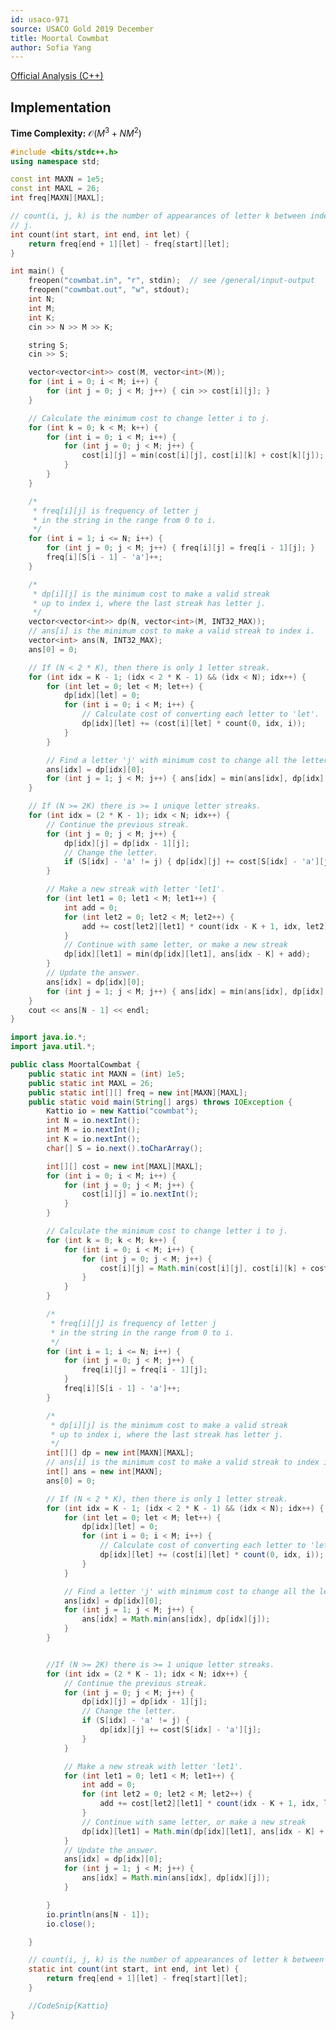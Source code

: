 ```yaml
---
id: usaco-971
source: USACO Gold 2019 December
title: Moortal Cowmbat
author: Sofia Yang
---
```


[Official Analysis (C++)](http://www.usaco.org/current/data/sol_cowmbat_gold_dec19.html)

## Implementation

**Time Complexity:** $\mathcal{O}(M^3 + N M^2)$

<LanguageSection>
<CPPSection>

```cpp
#include <bits/stdc++.h>
using namespace std;

const int MAXN = 1e5;
const int MAXL = 26;
int freq[MAXN][MAXL];

// count(i, j, k) is the number of appearances of letter k between index i and
// j.
int count(int start, int end, int let) {
	return freq[end + 1][let] - freq[start][let];
}

int main() {
	freopen("cowmbat.in", "r", stdin);  // see /general/input-output
	freopen("cowmbat.out", "w", stdout);
	int N;
	int M;
	int K;
	cin >> N >> M >> K;

	string S;
	cin >> S;

	vector<vector<int>> cost(M, vector<int>(M));
	for (int i = 0; i < M; i++) {
		for (int j = 0; j < M; j++) { cin >> cost[i][j]; }
	}

	// Calculate the minimum cost to change letter i to j.
	for (int k = 0; k < M; k++) {
		for (int i = 0; i < M; i++) {
			for (int j = 0; j < M; j++) {
				cost[i][j] = min(cost[i][j], cost[i][k] + cost[k][j]);
			}
		}
	}

	/*
	 * freq[i][j] is frequency of letter j
	 * in the string in the range from 0 to i.
	 */
	for (int i = 1; i <= N; i++) {
		for (int j = 0; j < M; j++) { freq[i][j] = freq[i - 1][j]; }
		freq[i][S[i - 1] - 'a']++;
	}

	/*
	 * dp[i][j] is the minimum cost to make a valid streak
	 * up to index i, where the last streak has letter j.
	 */
	vector<vector<int>> dp(N, vector<int>(M, INT32_MAX));
	// ans[i] is the minimum cost to make a valid streak to index i.
	vector<int> ans(N, INT32_MAX);
	ans[0] = 0;

	// If (N < 2 * K), then there is only 1 letter streak.
	for (int idx = K - 1; (idx < 2 * K - 1) && (idx < N); idx++) {
		for (int let = 0; let < M; let++) {
			dp[idx][let] = 0;
			for (int i = 0; i < M; i++) {
				// Calculate cost of converting each letter to 'let'.
				dp[idx][let] += (cost[i][let] * count(0, idx, i));
			}
		}

		// Find a letter 'j' with minimum cost to change all the letters to.
		ans[idx] = dp[idx][0];
		for (int j = 1; j < M; j++) { ans[idx] = min(ans[idx], dp[idx][j]); }
	}

	// If (N >= 2K) there is >= 1 unique letter streaks.
	for (int idx = (2 * K - 1); idx < N; idx++) {
		// Continue the previous streak.
		for (int j = 0; j < M; j++) {
			dp[idx][j] = dp[idx - 1][j];
			// Change the letter.
			if (S[idx] - 'a' != j) { dp[idx][j] += cost[S[idx] - 'a'][j]; }
		}

		// Make a new streak with letter 'let1'.
		for (int let1 = 0; let1 < M; let1++) {
			int add = 0;
			for (int let2 = 0; let2 < M; let2++) {
				add += cost[let2][let1] * count(idx - K + 1, idx, let2);
			}
			// Continue with same letter, or make a new streak
			dp[idx][let1] = min(dp[idx][let1], ans[idx - K] + add);
		}
		// Update the answer.
		ans[idx] = dp[idx][0];
		for (int j = 1; j < M; j++) { ans[idx] = min(ans[idx], dp[idx][j]); }
	}
	cout << ans[N - 1] << endl;
}
```
</CPPSection>
<JavaSection>

```java
import java.io.*;
import java.util.*;

public class MoortalCowmbat {
	public static int MAXN = (int) 1e5;
	public static int MAXL = 26;
	public static int[][] freq = new int[MAXN][MAXL];
	public static void main(String[] args) throws IOException {
		Kattio io = new Kattio("cowmbat");
		int N = io.nextInt();
		int M = io.nextInt();
		int K = io.nextInt();
		char[] S = io.next().toCharArray();

		int[][] cost = new int[MAXL][MAXL];
		for (int i = 0; i < M; i++) {
			for (int j = 0; j < M; j++) {
				cost[i][j] = io.nextInt();
			}
		}

		// Calculate the minimum cost to change letter i to j.
		for (int k = 0; k < M; k++) {
			for (int i = 0; i < M; i++) {
				for (int j = 0; j < M; j++) {
					cost[i][j] = Math.min(cost[i][j], cost[i][k] + cost[k][j]);
				}
			}
		}

		/*
		 * freq[i][j] is frequency of letter j
		 * in the string in the range from 0 to i.
		 */
		for (int i = 1; i <= N; i++) {
			for (int j = 0; j < M; j++) {
				freq[i][j] = freq[i - 1][j];
			}
			freq[i][S[i - 1] - 'a']++;
		}

		/*
		 * dp[i][j] is the minimum cost to make a valid streak
		 * up to index i, where the last streak has letter j.
		 */
		int[][] dp = new int[MAXN][MAXL];
		// ans[i] is the minimum cost to make a valid streak to index i.
		int[] ans = new int[MAXN];
		ans[0] = 0;

		// If (N < 2 * K), then there is only 1 letter streak.
		for (int idx = K - 1; (idx < 2 * K - 1) && (idx < N); idx++) {
			for (int let = 0; let < M; let++) {
				dp[idx][let] = 0;
				for (int i = 0; i < M; i++) {
					// Calculate cost of converting each letter to 'let'.
					dp[idx][let] += (cost[i][let] * count(0, idx, i));
				}
			}

			// Find a letter 'j' with minimum cost to change all the letters to.
			ans[idx] = dp[idx][0];
			for (int j = 1; j < M; j++) {
				ans[idx] = Math.min(ans[idx], dp[idx][j]);
			}
		}


		//If (N >= 2K) there is >= 1 unique letter streaks.
		for (int idx = (2 * K - 1); idx < N; idx++) {
			// Continue the previous streak.
			for (int j = 0; j < M; j++) {
				dp[idx][j] = dp[idx - 1][j];
				// Change the letter.
				if (S[idx] - 'a' != j) {
					dp[idx][j] += cost[S[idx] - 'a'][j];
				}
			}

			// Make a new streak with letter 'let1'.
			for (int let1 = 0; let1 < M; let1++) {
				int add = 0;
				for (int let2 = 0; let2 < M; let2++) {
					add += cost[let2][let1] * count(idx - K + 1, idx, let2);
				}
				// Continue with same letter, or make a new streak
				dp[idx][let1] = Math.min(dp[idx][let1], ans[idx - K] + add);
			}
			// Update the answer.
			ans[idx] = dp[idx][0];
			for (int j = 1; j < M; j++) {
				ans[idx] = Math.min(ans[idx], dp[idx][j]);
			}

		}
		io.println(ans[N - 1]);
		io.close();

	}

	// count(i, j, k) is the number of appearances of letter k between index i and j.
	static int count(int start, int end, int let) {
		return freq[end + 1][let] - freq[start][let];
	}

	//CodeSnip{Kattio}
}
```
</JavaSection>
</LanguageSection>
